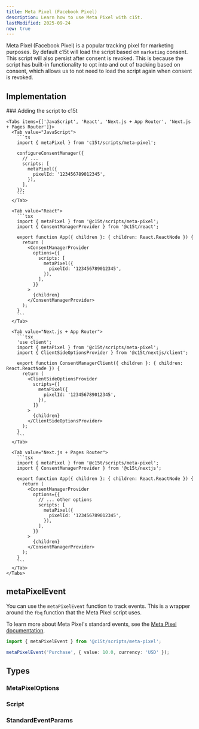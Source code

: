 ```yaml
---
title: Meta Pixel (Facebook Pixel)
description: Learn how to use Meta Pixel with c15t.
lastModified: 2025-09-24
new: true
---
```


Meta Pixel (Facebook Pixel) is a popular tracking pixel for marketing purposes. By default c15t will load the script based on `marketing` consent.
This script will also persist after consent is revoked. This is because the script has built-in functionality to opt into and out of tracking based on consent, which allows us to not need to load the script again when consent is revoked.

## Implementation

<Steps>
  <Step>
    ### Adding the script to c15t

    <Tabs items={['JavaScript', 'React', 'Next.js + App Router', 'Next.js + Pages Router']}>
      <Tab value="JavaScript">
        ```ts
        import { metaPixel } from 'c15t/scripts/meta-pixel';

        configureConsentManager({
          // ... 
          scripts: [
            metaPixel({
              pixelId: '123456789012345',
            }),
          ],
        });
        ```
      </Tab>

      <Tab value="React">
        ```tsx
        import { metaPixel } from '@c15t/scripts/meta-pixel';
        import { ConsentManagerProvider } from '@c15t/react';

        export function App({ children }: { children: React.ReactNode }) { 
          return (
            <ConsentManagerProvider
              options={{
                scripts: [
                  metaPixel({
                    pixelId: '123456789012345',
                  }),
                ],
              }}
            >
              {children}
            </ConsentManagerProvider>
          );
        }
        ```
      </Tab>

      <Tab value="Next.js + App Router">
        ```tsx
        'use client';
        import { metaPixel } from '@c15t/scripts/meta-pixel';
        import { ClientSideOptionsProvider } from '@c15t/nextjs/client';

        export function ConsentManagerClient({ children }: { children: React.ReactNode }) { 
          return (
            <ClientSideOptionsProvider
              scripts={[
                metaPixel({
                  pixelId: '123456789012345',
                }),
              ]}
            >
              {children}
            </ClientSideOptionsProvider>
          );
        }
        ```
      </Tab>

      <Tab value="Next.js + Pages Router">
        ```tsx
        import { metaPixel } from '@c15t/scripts/meta-pixel';
        import { ConsentManagerProvider } from '@c15t/nextjs';

        export function App({ children }: { children: React.ReactNode }) { 
          return (
            <ConsentManagerProvider
              options={{
                // ... other options
                scripts: [
                  metaPixel({
                    pixelId: '123456789012345',
                  }),
                ],
              }}
            >
              {children}
            </ConsentManagerProvider>
          );
        }
        ```
      </Tab>
    </Tabs>
  </Step>
</Steps>

## metaPixelEvent

You can use the `metaPixelEvent` function to track events. This is a wrapper around the `fbq` function that the Meta Pixel script uses.

To learn more about Meta Pixel's standard events, see the [Meta Pixel documentation](https://developers.facebook.com/docs/meta-pixel/reference).

```ts
import { metaPixelEvent } from '@c15t/scripts/meta-pixel';

metaPixelEvent('Purchase', { value: 10.0, currency: 'USD' });
```

## Types

### MetaPixelOptions

<AutoTypeTable path="./packages/scripts/src/meta-pixel.ts" name="MetaPixelOptions" />

### Script

<AutoTypeTable path="./packages/core/src/libs/script-loader/types.ts" name="Script" />

### StandardEventParams

<AutoTypeTable path="./packages/scripts/src/meta-pixel.ts" name="StandardEventParams" />
